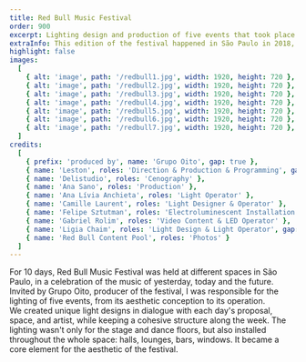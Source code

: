```yaml
---
title: Red Bull Music Festival
order: 900
excerpt: Lighting design and production of five events that took place in the festival. 
extraInfo: This edition of the festival happened in São Paulo in 2018, and its five events were at Praça do Patriarca, Void and Fabriketa.
highlight: false
images:
  [
    { alt: 'image', path: '/redbull1.jpg', width: 1920, height: 720 },
    { alt: 'image', path: '/redbull2.jpg', width: 1920, height: 720 },
    { alt: 'image', path: '/redbull3.jpg', width: 1920, height: 720 },
    { alt: 'image', path: '/redbull4.jpg', width: 1920, height: 720 },
    { alt: 'image', path: '/redbull5.jpg', width: 1920, height: 720 },
    { alt: 'image', path: '/redbull6.jpg', width: 1920, height: 720 },
    { alt: 'image', path: '/redbull7.jpg', width: 1920, height: 720 },
  ]
credits:
  [
    { prefix: 'produced by', name: 'Grupo Oito', gap: true },
    { name: 'Leston', roles: 'Direction & Production & Programming', gap: true },
    { name: 'Delistudio', roles: 'Cenography' },
    { name: 'Ana Sano', roles: 'Production' },
    { name: 'Ana Lívia Anchieta', roles: 'Light Operator' },
    { name: 'Camille Laurent', roles: 'Light Designer & Operator' },
    { name: 'Felipe Sztutman', roles: 'Electroluminescent Installation' },
    { name: 'Gabriel Rolim', roles: 'Video Content & LED Operator' },
    { name: 'Ligia Chaim', roles: 'Light Design & Light Operator', gap: true},
    { name: 'Red Bull Content Pool', roles: 'Photos' }
  ]
---
```

For 10 days, Red Bull Music Festival was held at different spaces in São Paulo, in a celebration of the music of yesterday, today and the future. Invited by Grupo Oito, producer of the festival, I was responsible for the lighting of five events, from its aesthetic conception to its operation. 
<br />
We created unique light designs in dialogue with each day's proposal, space, and artist, while keeping a cohesive structure along the week. The lighting wasn't only for the stage and dance floors, but also installed throughout the whole space: halls, lounges, bars, windows. It became a core element for the aesthetic of the festival. 
